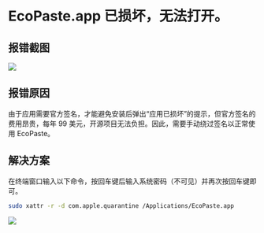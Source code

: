 # EcoPaste.app 已损坏，无法打开。

## 报错截图

<Image src="/problem/macos/damage/error-light.png" />

## 报错原因

由于应用需要官方签名，才能避免安装后弹出“应用已损坏”的提示，但官方签名的费用昂贵，每年 99 美元，开源项目无法负担。因此，需要手动绕过签名以正常使用 EcoPaste。

## 解决方案

在终端窗口输入以下命令，按回车键后输入系统密码（不可见）并再次按回车键即可。

```bash
sudo xattr -r -d com.apple.quarantine /Applications/EcoPaste.app
```

<Image src="/problem/macos/damage/solve-light.png" />
